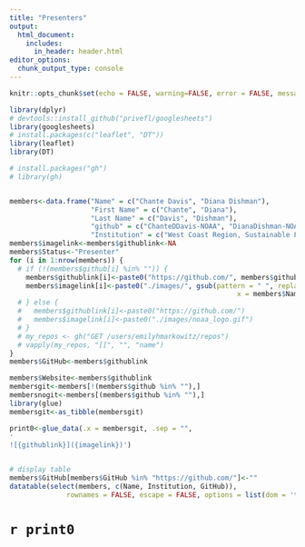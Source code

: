```yaml
---
title: "Presenters"
output:
  html_document:
    includes:
      in_header: header.html
editor_options: 
  chunk_output_type: console
---
```


```r
knitr::opts_chunk$set(echo = FALSE, warning=FALSE, error = FALSE, message = FALSE)

library(dplyr)
# devtools::install_github("privefl/googlesheets")
library(googlesheets)
# install.packages(c("leaflet", "DT"))
library(leaflet)
library(DT)
```

```r
# install.packages("gh")
# library(gh)


members<-data.frame("Name" = c("Chante Davis", "Diana Dishman"), 
                    "First Name" = c("Chante", "Diana"),
                    "Last Name" = c("Davis", "Dishman"),
                    "github" = c("ChanteDDavis-NOAA", "DianaDishman-NOAA"), 
                    "Institution" = c("West Coast Region, Sustainable Fisheries Division", "West Coast Region, Protected Resiyrces"))
members$imagelink<-members$githublink<-NA                 
members$Status<-"Presenter"
for (i in 1:nrow(members)) {
  # if (!(members$github[i] %in% "")) {
    members$githublink[i]<-paste0("https://github.com/", members$github[i])
    members$imagelink[i]<-paste0("./images/", gsub(pattern = " ", replacement = "", 
                                                        x = members$Name[i]), ".png")
  # } else {
  #   members$githublink[i]<-paste0("https://github.com/")
  #   members$imagelink[i]<-paste0("./images/noaa_logo.gif")    
  # }
  # my_repos <- gh("GET /users/emilyhmarkowitz/repos")
  # vapply(my_repos, "[[", "", "name")
}
members$GitHub<-members$githublink

members$Website<-members$githublink
membersgit<-members[!(members$github %in% ""),]
membersnogit<-members[(members$github %in% ""),]
library(glue)
membersgit<-as_tibble(membersgit)

print0<-glue_data(.x = membersgit, .sep = "", 
'
![{githublink}]({imagelink})')



```


```r
# display table
members$GitHub[members$GitHub %in% "https://github.com/"]<-""
datatable(select(members, c(Name, Institution, GitHub)), 
              rownames = FALSE, escape = FALSE, options = list(dom = 't'))
```

# `r print0 `
